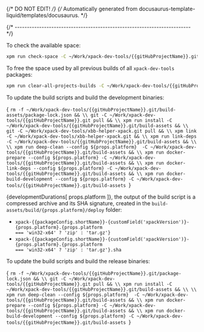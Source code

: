 {/* DO NOT EDIT! */}
{/* Automatically generated from docusaurus-template-liquid/templates/docusaurus. */}




{/* ------------------------------------------------------------------------ */}

To check the available space:

```sh
xpm run check-space -C ~/Work/xpack-dev-tools/{{gitHubProjectName}}.git/build-assets
```

To free the space used by all previous builds of all `xpack-dev-tools` packages:

```sh
xpm run clear-all-projects-builds -C ~/Work/xpack-dev-tools/{{gitHubProjectName}}.git/build-assets
```

To update the build scripts and build the development binaries:

<CodeBlock language="sh"> {
`rm -f ~/Work/xpack-dev-tools/{{gitHubProjectName}}.git/build-assets/package-lock.json && \\
git -C ~/Work/xpack-dev-tools/{{gitHubProjectName}}.git pull && \\
xpm run install -C ~/Work/xpack-dev-tools/{{gitHubProjectName}}.git/build-assets && \\
git -C ~/Work/xpack-dev-tools/xbb-helper-xpack.git pull && \\
xpm link -C ~/Work/xpack-dev-tools/xbb-helper-xpack.git && \\
xpm run link-deps -C ~/Work/xpack-dev-tools/{{gitHubProjectName}}.git/build-assets && \\
\\
xpm run deep-clean --config ${props.platform}  -C ~/Work/xpack-dev-tools/{{gitHubProjectName}}.git/build-assets && \\
xpm run docker-prepare --config ${props.platform} -C ~/Work/xpack-dev-tools/{{gitHubProjectName}}.git/build-assets && \\
xpm run docker-link-deps --config ${props.platform} -C ~/Work/xpack-dev-tools/{{gitHubProjectName}}.git/build-assets && \\
xpm run docker-build-development --config ${props.platform} -C ~/Work/xpack-dev-tools/{{gitHubProjectName}}.git/build-assets
`} </CodeBlock>

{developmentDurations[ props.platform ]}, the output of the build script is a compressed
archive and its SHA signature, created in
the <code>build-assets/build/{props.platform}/deploy</code> folder:

* <code>xpack-{{packageConfig.shortName}}-{customField('xpackVersion')}-{props.platform}.{props.platform === 'win32-x64' ? 'zip' : 'tar.gz'}</code>
* <code>xpack-{{packageConfig.shortName}}-{customField('xpackVersion')}-{props.platform}.{props.platform === 'win32-x64' ? 'zip' : 'tar.gz'}.sha</code>

To update the build scripts and build the release binaries:

<CodeBlock language="sh"> {
`rm -f ~/Work/xpack-dev-tools/{{gitHubProjectName}}.git/package-lock.json && \\
git -C ~/Work/xpack-dev-tools/{{gitHubProjectName}}.git pull && \\
xpm run install -C ~/Work/xpack-dev-tools/{{gitHubProjectName}}.git/build-assets && \\
\\
xpm run deep-clean --config ${props.platform}  -C ~/Work/xpack-dev-tools/{{gitHubProjectName}}.git/build-assets && \\
xpm run docker-prepare --config ${props.platform} -C ~/Work/xpack-dev-tools/{{gitHubProjectName}}.git/build-assets && \\
xpm run docker-build-development --config ${props.platform} -C ~/Work/xpack-dev-tools/{{gitHubProjectName}}.git/build-assets
`} </CodeBlock>
